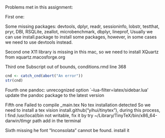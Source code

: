 Problems met in this assignment:

First one:

Some missing packages: devtools, dplyr, readr, sessioninfo, lobstr, testthat, pryr, DBI, RSQLite, zeallot, microbenchmark, dbplyr, lineprof,
Usually we can use install.package to install some packages, however, in some cases we need to use devtools instead.


Second one
X11 library is missing in this mac, so we need to install XQuartz from xquartz.macosforge.org


Third one
Subscript out of bounds,
conditions.rmd line 368
```r
cnd <- catch_cnd(abort("An error"))
str(cnd)
```


Fourth one
pandoc: unrecognized option `--lua-filter=latex/sidebar.lua'
update the pandoc package to the latest version


Fifth one
Failed to compile _main.tex No tex installation detected
So we need to install a tex vision install.github("yihui/tinytex"), during this process, I find /usr/local/bin not writable, fix it by try ~/Library/TinyTeX/bin/x86_64-darwin/tlmgr path add in the terminal


Sixth
missing he font "Inconsolata" cannot be found.
install it
